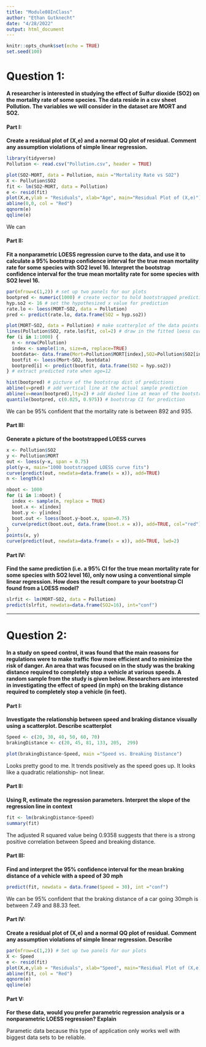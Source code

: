 ---
title: "Module08InClass"
author: "Ethan Gutknecht"
date: "4/28/2022"
output: html_document
---

```{r setup, include=FALSE}
knitr::opts_chunk$set(echo = TRUE)
set.seed(100)
```

# Question 1:
**A researcher is interested in studying the effect of Sulfur dioxide (SO2) on the mortality rate of some species. The data reside in a csv sheet Pollution.  The variables we will consider in the dataset are MORT and SO2.**

#### Part I:
**Create a residual plot of (X,e) and a normal QQ plot of residual. Comment any assumption violations of simple linear regression.**
```{r warning=FALSE}
library(tidyverse)
Pollution <- read.csv("Pollution.csv", header = TRUE)

plot(SO2~MORT, data = Pollution, main ="Mortality Rate vs SO2")
X <- Pollution$SO2
fit <- lm(SO2~MORT, data = Pollution)
e <- resid(fit)
plot(X,e,ylab = "Residuals", xlab="Age", main="Residual Plot of (X,e)")
abline(0,0, col = "Red")
qqnorm(e)
qqline(e)
```
We can 


#### Part II:
**Fit a nonparametric LOESS regression curve to the data, and use it to calculate a 95% bootstrap confidence interval for the true mean mortality rate for some species with SO2 level 16. Interpret the bootstrap confidence interval for the true mean mortality rate for some species with SO2 level 16.**
```{r warning=FALSE}
par(mfrow=c(1,2)) # set up two panels for our plots
bootpred <- numeric(1000) # create vector to hold bootstrapped predictions
hyp.so2 <- 16 # set the hypothesized x value for prediction
rate.lo <- loess(MORT~SO2, data = Pollution)
pred <- predict(rate.lo, data.frame(SO2 = hyp.so2))

plot(MORT~SO2, data = Pollution) # make scatterplot of the data points
lines(Pollution$SO2, rate.lo$fit, col=2) # draw in the fitted loess curve
for (i in 1:1000) {
  n <- nrow(Pollution)
  index <- sample(1:n, size=n, replace=TRUE)
  bootdata<- data.frame(Mort=Pollution$MORT[index],SO2=Pollution$SO2[index])
  bootfit <- loess(Mort~SO2, bootdata)
  bootpred[i] <- predict(bootfit, data.frame(SO2 = hyp.so2))
} # extract predicted rate when age=12

hist(bootpred) # picture of the bootstrap dist of predictions
abline(v=pred) # add vertical line at the actual sample prediction
abline(v=mean(bootpred),lty=2) # add dashed line at mean of the bootstrap distribution
quantile(bootpred, c(0.025, 0.975)) # bootstrap CI for prediction
```
We can be 95% confident that the mortality rate is between 892 and 935.


#### Part III:
**Generate a picture of the bootstrapped LOESS curves**
```{r warning=FALSE}
x <- Pollution$SO2
y <- Pollution$MORT
out <- loess(y~x, span = 0.75)
plot(y~x, main="1000 bootstrapped LOESS curve fits")
curve(predict(out, newdata=data.frame(x = x)), add=TRUE)
n <- length(x)

nboot <- 1000
for (i in 1:nboot) {
  index <- sample(n, replace = TRUE)
  boot.x <- x[index]
  boot.y <- y[index]
  boot.out <- loess(boot.y~boot.x, span=0.75)
  curve(predict(boot.out, data.frame(boot.x = x)), add=TRUE, col="red")
}
points(x, y)
curve(predict(out, newdata=data.frame(x = x)), add=TRUE, lwd=2)
```

#### Part IV:
**Find the same prediction (i.e. a 95% CI for the true mean mortality rate for some species with SO2 level 16), only now using a conventional simple linear regression. How does the result compare to your bootstrap CI found from a LOESS model?**
```{r warning=FALSE}
slrfit <- lm(MORT~SO2, data = Pollution)
predict(slrfit, newdata=data.frame(SO2=16), int="conf")
```


-----------------------------------------------



# Question 2:
**In a study on speed control, it was found that the main reasons for regulations were to make traffic flow more efficient and to minimize the risk of danger. An area that was focused on in the study was the braking distance required to completely stop a vehicle at various speeds. A random sample from the study is given below. Researchers are interested in investigating the effect of speed (in mph) on the braking distance required to completely stop a vehicle (in feet).**

#### Part I:
**Investigate the relationship between speed and braking distance visually using a scatterplot. Describe scatterplot**
```{r warning=FALSE}
Speed <- c(20, 30, 40, 50, 60, 70)
brakingDistance <- c(20, 45, 81, 133, 205, 	299)

plot(brakingDistance~Speed, main ="Speed vs. Breaking Distance")
```
Looks pretty good to me. It trends positively as the speed goes up. It looks like a quadratic relationship- not linear.


#### Part II:
**Using R, estimate the regression parameters. Interpret the slope of the regression line in context**
```{r warning=FALSE}
fit <- lm(brakingDistance~Speed)
summary(fit)
```
The adjusted R squared value being 0.9358 suggests that there is a strong positive correlation between Speed and breaking distance.

#### Part III:
**Find and interpret the 95% confidence interval for the mean braking distance of a vehicle with a speed of 30 mph**
```{r warning=FALSE}
predict(fit, newdata = data.frame(Speed = 30), int ="conf")
```
We can be 95% confident that the braking distance of a car going 30mph is between 7.49 and 88.33 feet.

#### Part IV:
**Create a residual plot of (X,e) and a normal QQ plot of residual. Comment any assumption violations of simple linear regression. Describe**
```{r}
par(mfrow=c(1,2)) # Set up two panels for our plots
X <- Speed
e <- resid(fit)
plot(X,e,ylab = "Residuals", xlab="Speed", main="Residual Plot of (X,e)")
abline(fit, col = "Red")
qqnorm(e)
qqline(e)
```

#### Part V:
**For these data, would you prefer parametric regression analysis or a nonparametric LOESS regression? Explain**

Parametic data because this type of application only works well with biggest data sets to be reliable.





